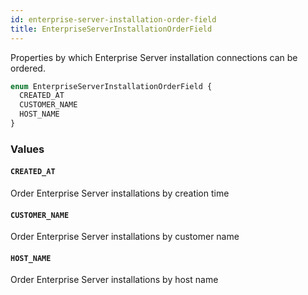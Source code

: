 ```yaml
---
id: enterprise-server-installation-order-field
title: EnterpriseServerInstallationOrderField
---
```


Properties by which Enterprise Server installation connections can be ordered.

```graphql
enum EnterpriseServerInstallationOrderField {
  CREATED_AT
  CUSTOMER_NAME
  HOST_NAME
}
```

### Values

#### `CREATED_AT`

Order Enterprise Server installations by creation time

#### `CUSTOMER_NAME`

Order Enterprise Server installations by customer name

#### `HOST_NAME`

Order Enterprise Server installations by host name
